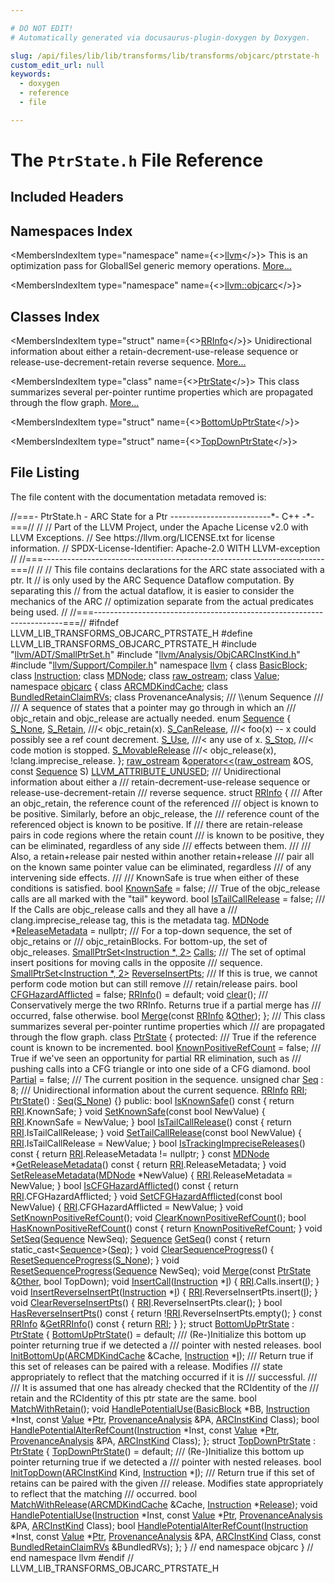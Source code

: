 ```yaml
---

# DO NOT EDIT!
# Automatically generated via docusaurus-plugin-doxygen by Doxygen.

slug: /api/files/lib/lib/transforms/lib/transforms/objcarc/ptrstate-h
custom_edit_url: null
keywords:
  - doxygen
  - reference
  - file

---
```





# The `PtrState.h` File Reference

<DoxygenPage pluginConfig={pluginConfig}>



## Included Headers

<IncludesList>
<IncludesListItem
  filePath="llvm/ADT/SmallPtrSet.h"
  permalink="/docs/api/files/include/include/llvm/include/llvm/adt/smallptrset-h"
  isLocal="true" />
<IncludesListItem
  filePath="llvm/Analysis/ObjCARCInstKind.h"
  permalink="/docs/api/files/include/include/llvm/include/llvm/analysis/objcarcinstkind-h"
  isLocal="true" />
<IncludesListItem
  filePath="llvm/Support/Compiler.h"
  permalink="/docs/api/files/include/include/llvm/include/llvm/support/compiler-h"
  isLocal="true" />
</IncludesList>

## Namespaces Index

<MembersIndex>

<MembersIndexItem
  type="namespace"
  name={<><a href="/docs/api/namespaces/llvm">llvm</a></>}>
This is an optimization pass for GlobalISel generic memory operations. <a href="/docs/api/namespaces/llvm/#details">More...</a>
</MembersIndexItem>

<MembersIndexItem
  type="namespace"
  name={<><a href="/docs/api/namespaces/llvm/objcarc">llvm::objcarc</a></>}>
</MembersIndexItem>

</MembersIndex>

## Classes Index

<MembersIndex>

<MembersIndexItem
  type="struct"
  name={<><a href="/docs/api/structs/llvm/objcarc/rrinfo">RRInfo</a></>}>
Unidirectional information about either a retain-decrement-use-release sequence or release-use-decrement-retain reverse sequence. <a href="/docs/api/structs/llvm/objcarc/rrinfo/#details">More...</a>
</MembersIndexItem>

<MembersIndexItem
  type="class"
  name={<><a href="/docs/api/classes/llvm/objcarc/ptrstate">PtrState</a></>}>
This class summarizes several per-pointer runtime properties which are propagated through the flow graph. <a href="/docs/api/classes/llvm/objcarc/ptrstate/#details">More...</a>
</MembersIndexItem>

<MembersIndexItem
  type="struct"
  name={<><a href="/docs/api/structs/llvm/objcarc/bottomupptrstate">BottomUpPtrState</a></>}>
</MembersIndexItem>

<MembersIndexItem
  type="struct"
  name={<><a href="/docs/api/structs/llvm/objcarc/topdownptrstate">TopDownPtrState</a></>}>
</MembersIndexItem>

</MembersIndex>


## File Listing

The file content with the documentation metadata removed is:

<ProgramListing>

<Link id="l00001" /><CodeLine lineNumber="1"><span class="doxyHighlightComment">//===- PtrState.h - ARC State for a Ptr -------------------------&#42;- C++ -&#42;-===//</span></CodeLine>
<Link id="l00002" /><CodeLine lineNumber="2"><span class="doxyHighlightComment">//</span></CodeLine>
<Link id="l00003" /><CodeLine lineNumber="3"><span class="doxyHighlightComment">// Part of the LLVM Project, under the Apache License v2.0 with LLVM Exceptions.</span></CodeLine>
<Link id="l00004" /><CodeLine lineNumber="4"><span class="doxyHighlightComment">// See https://llvm.org/LICENSE.txt for license information.</span></CodeLine>
<Link id="l00005" /><CodeLine lineNumber="5"><span class="doxyHighlightComment">// SPDX-License-Identifier: Apache-2.0 WITH LLVM-exception</span></CodeLine>
<Link id="l00006" /><CodeLine lineNumber="6"><span class="doxyHighlightComment">//</span></CodeLine>
<Link id="l00007" /><CodeLine lineNumber="7"><span class="doxyHighlightComment">//===----------------------------------------------------------------------===//</span></CodeLine>
<Link id="l00008" /><CodeLine lineNumber="8"><span class="doxyHighlightComment">//</span></CodeLine>
<Link id="l00009" /><CodeLine lineNumber="9"><span class="doxyHighlightComment">//  This file contains declarations for the ARC state associated with a ptr. It</span></CodeLine>
<Link id="l00010" /><CodeLine lineNumber="10"><span class="doxyHighlightComment">//  is only used by the ARC Sequence Dataflow computation. By separating this</span></CodeLine>
<Link id="l00011" /><CodeLine lineNumber="11"><span class="doxyHighlightComment">//  from the actual dataflow, it is easier to consider the mechanics of the ARC</span></CodeLine>
<Link id="l00012" /><CodeLine lineNumber="12"><span class="doxyHighlightComment">//  optimization separate from the actual predicates being used.</span></CodeLine>
<Link id="l00013" /><CodeLine lineNumber="13"><span class="doxyHighlightComment">//</span></CodeLine>
<Link id="l00014" /><CodeLine lineNumber="14"><span class="doxyHighlightComment">//===----------------------------------------------------------------------===//</span></CodeLine>
<Link id="l00015" /><CodeLine lineNumber="15"></CodeLine>
<Link id="l00016" /><CodeLine lineNumber="16"><span class="doxyHighlightPreprocessor">#ifndef LLVM&#95;LIB&#95;TRANSFORMS&#95;OBJCARC&#95;PTRSTATE&#95;H</span></CodeLine>
<Link id="l00017" /><CodeLine lineNumber="17"><span class="doxyHighlightPreprocessor">#define LLVM&#95;LIB&#95;TRANSFORMS&#95;OBJCARC&#95;PTRSTATE&#95;H</span></CodeLine>
<Link id="l00018" /><CodeLine lineNumber="18"></CodeLine>
<Link id="l00019" /><CodeLine lineNumber="19"><span class="doxyHighlightPreprocessor">#include &quot;<a href="/docs/api/files/include/include/llvm/include/llvm/adt/smallptrset-h">llvm/ADT/SmallPtrSet.h</a>&quot;</span></CodeLine>
<Link id="l00020" /><CodeLine lineNumber="20"><span class="doxyHighlightPreprocessor">#include &quot;<a href="/docs/api/files/include/include/llvm/include/llvm/analysis/objcarcinstkind-h">llvm/Analysis/ObjCARCInstKind.h</a>&quot;</span></CodeLine>
<Link id="l00021" /><CodeLine lineNumber="21"><span class="doxyHighlightPreprocessor">#include &quot;<a href="/docs/api/files/include/include/llvm/include/llvm/support/compiler-h">llvm/Support/Compiler.h</a>&quot;</span></CodeLine>
<Link id="l00022" /><CodeLine lineNumber="22"></CodeLine>
<Link id="l00023" /><CodeLine lineNumber="23"><span class="doxyHighlightKeyword">namespace </span><span class="doxyHighlight"><a href="/docs/api/namespaces/llvm">llvm</a> &#123;</span></CodeLine>
<Link id="l00024" /><CodeLine lineNumber="24"></CodeLine>
<Link id="l00025" /><CodeLine lineNumber="25"><span class="doxyHighlightKeyword">class </span><span class="doxyHighlight"><a href="/docs/api/classes/llvm/basicblock">BasicBlock</a>;</span></CodeLine>
<Link id="l00026" /><CodeLine lineNumber="26"><span class="doxyHighlightKeyword">class </span><span class="doxyHighlight"><a href="/docs/api/classes/llvm/instruction">Instruction</a>;</span></CodeLine>
<Link id="l00027" /><CodeLine lineNumber="27"><span class="doxyHighlightKeyword">class </span><span class="doxyHighlight"><a href="/docs/api/classes/llvm/mdnode">MDNode</a>;</span></CodeLine>
<Link id="l00028" /><CodeLine lineNumber="28"><span class="doxyHighlightKeyword">class </span><span class="doxyHighlight"><a href="/docs/api/classes/llvm/raw-ostream">raw&#95;ostream</a>;</span></CodeLine>
<Link id="l00029" /><CodeLine lineNumber="29"><span class="doxyHighlightKeyword">class </span><span class="doxyHighlight"><a href="/docs/api/classes/llvm/value">Value</a>;</span></CodeLine>
<Link id="l00030" /><CodeLine lineNumber="30"></CodeLine>
<Link id="l00031" /><CodeLine lineNumber="31"><span class="doxyHighlightKeyword">namespace </span><span class="doxyHighlight"><a href="/docs/api/namespaces/llvm/objcarc">objcarc</a> &#123;</span></CodeLine>
<Link id="l00032" /><CodeLine lineNumber="32"></CodeLine>
<Link id="l00033" /><CodeLine lineNumber="33"><span class="doxyHighlightKeyword">class </span><span class="doxyHighlight"><a href="/docs/api/classes/llvm/objcarc/arcmdkindcache">ARCMDKindCache</a>;</span></CodeLine>
<Link id="l00034" /><CodeLine lineNumber="34"><span class="doxyHighlightKeyword">class </span><span class="doxyHighlight"><a href="/docs/api/classes/llvm/objcarc/bundledretainclaimrvs">BundledRetainClaimRVs</a>;</span></CodeLine>
<Link id="l00035" /><CodeLine lineNumber="35"><span class="doxyHighlightKeyword">class </span><span class="doxyHighlight">ProvenanceAnalysis;</span></CodeLine>
<Link id="l00036" /><CodeLine lineNumber="36"></CodeLine>
<Link id="l00037" /><CodeLine lineNumber="37"><span class="doxyHighlightComment">/// \\enum Sequence</span></CodeLine>
<Link id="l00038" /><CodeLine lineNumber="38"><span class="doxyHighlightComment">///</span></CodeLine>
<Link id="l00039" /><CodeLine lineNumber="39"><span class="doxyHighlightComment">/// A sequence of states that a pointer may go through in which an</span></CodeLine>
<Link id="l00040" /><CodeLine lineNumber="40"><span class="doxyHighlightComment">/// objc&#95;retain and objc&#95;release are actually needed.</span></CodeLine>
<Link id="l00041" /><CodeLine lineNumber="41" lineLink="/docs/api/namespaces/llvm/objcarc/#a845b8f76f8bd22e4e2eb851121db306d"><span class="doxyHighlightKeyword">enum</span><span class="doxyHighlight"> <a href="/docs/api/namespaces/llvm/objcarc/#a845b8f76f8bd22e4e2eb851121db306d">Sequence</a> &#123;</span></CodeLine>
<Link id="l00042" /><CodeLine lineNumber="42" lineLink="/docs/api/namespaces/llvm/objcarc/#a845b8f76f8bd22e4e2eb851121db306da6e431a7ec0fee74cc2ae9a79bd965122"><span class="doxyHighlight">  <a href="/docs/api/namespaces/llvm/objcarc/#a845b8f76f8bd22e4e2eb851121db306da6e431a7ec0fee74cc2ae9a79bd965122">S&#95;None</a>,</span></CodeLine>
<Link id="l00043" /><CodeLine lineNumber="43" lineLink="/docs/api/namespaces/llvm/objcarc/#a845b8f76f8bd22e4e2eb851121db306daac10e4a5d85a196bcb2578c2700f3ff3"><span class="doxyHighlight">  <a href="/docs/api/namespaces/llvm/objcarc/#a845b8f76f8bd22e4e2eb851121db306daac10e4a5d85a196bcb2578c2700f3ff3">S&#95;Retain</a>,        </span><span class="doxyHighlightComment">///&lt; objc&#95;retain(x).</span></CodeLine>
<Link id="l00044" /><CodeLine lineNumber="44" lineLink="/docs/api/namespaces/llvm/objcarc/#a845b8f76f8bd22e4e2eb851121db306da8902051603b385fb4587620a0650b4f7"><span class="doxyHighlight">  <a href="/docs/api/namespaces/llvm/objcarc/#a845b8f76f8bd22e4e2eb851121db306da8902051603b385fb4587620a0650b4f7">S&#95;CanRelease</a>,    </span><span class="doxyHighlightComment">///&lt; foo(x) -- x could possibly see a ref count decrement.</span></CodeLine>
<Link id="l00045" /><CodeLine lineNumber="45" lineLink="/docs/api/namespaces/llvm/objcarc/#a845b8f76f8bd22e4e2eb851121db306da8e1b337cadca1fc899129d307df7d68e"><span class="doxyHighlight">  <a href="/docs/api/namespaces/llvm/objcarc/#a845b8f76f8bd22e4e2eb851121db306da8e1b337cadca1fc899129d307df7d68e">S&#95;Use</a>,           </span><span class="doxyHighlightComment">///&lt; any use of x.</span></CodeLine>
<Link id="l00046" /><CodeLine lineNumber="46" lineLink="/docs/api/namespaces/llvm/objcarc/#a845b8f76f8bd22e4e2eb851121db306daadd43d88dff4dfb5f9620f2151822b64"><span class="doxyHighlight">  <a href="/docs/api/namespaces/llvm/objcarc/#a845b8f76f8bd22e4e2eb851121db306daadd43d88dff4dfb5f9620f2151822b64">S&#95;Stop</a>,          </span><span class="doxyHighlightComment">///&lt; code motion is stopped.</span></CodeLine>
<Link id="l00047" /><CodeLine lineNumber="47" lineLink="/docs/api/namespaces/llvm/objcarc/#a845b8f76f8bd22e4e2eb851121db306daff34dfb06d8316048c533bac105bfbe6"><span class="doxyHighlight">  <a href="/docs/api/namespaces/llvm/objcarc/#a845b8f76f8bd22e4e2eb851121db306daff34dfb06d8316048c533bac105bfbe6">S&#95;MovableRelease</a> </span><span class="doxyHighlightComment">///&lt; objc&#95;release(x), !clang.imprecise&#95;release.</span></CodeLine>
<Link id="l00048" /><CodeLine lineNumber="48"><span class="doxyHighlight">&#125;;</span></CodeLine>
<Link id="l00049" /><CodeLine lineNumber="49"></CodeLine>
<Link id="l00050" /><CodeLine lineNumber="50"><span class="doxyHighlight"><a href="/docs/api/classes/llvm/raw-ostream">raw&#95;ostream</a> &amp;<a href="/docs/api/namespaces/llvm/objcarc/#a2cfd2097e9e2cea7a8eb50a369146e85">operator&lt;&lt;</a>(<a href="/docs/api/classes/llvm/raw-ostream">raw&#95;ostream</a> &amp;OS,</span></CodeLine>
<Link id="l00051" /><CodeLine lineNumber="51"><span class="doxyHighlight">                        </span><span class="doxyHighlightKeyword">const</span><span class="doxyHighlight"> <a href="/docs/api/namespaces/llvm/objcarc/#a845b8f76f8bd22e4e2eb851121db306d">Sequence</a> S) <a href="/docs/api/files/include/include/llvm/include/llvm/support/compiler-h/#acc1c483f4b4ee2f17bb6643a3b353609">LLVM&#95;ATTRIBUTE&#95;UNUSED</a>;</span></CodeLine>
<Link id="l00052" /><CodeLine lineNumber="52"></CodeLine>
<Link id="l00053" /><CodeLine lineNumber="53"><span class="doxyHighlightComment">/// Unidirectional information about either a</span></CodeLine>
<Link id="l00054" /><CodeLine lineNumber="54"><span class="doxyHighlightComment">/// retain-decrement-use-release sequence or release-use-decrement-retain</span></CodeLine>
<Link id="l00055" /><CodeLine lineNumber="55"><span class="doxyHighlightComment">/// reverse sequence.</span></CodeLine>
<Link id="l00056" /><CodeLine lineNumber="56" lineLink="/docs/api/structs/llvm/objcarc/rrinfo"><span class="doxyHighlightKeyword">struct </span><span class="doxyHighlight"><a href="/docs/api/structs/llvm/objcarc/rrinfo/#a4aa0fa2f22bce7a65f1e861281edadfa">RRInfo</a> &#123;</span></CodeLine>
<Link id="l00057" /><CodeLine lineNumber="57"><span class="doxyHighlightComment">  /// After an objc&#95;retain, the reference count of the referenced</span></CodeLine>
<Link id="l00058" /><CodeLine lineNumber="58"><span class="doxyHighlightComment">  /// object is known to be positive. Similarly, before an objc&#95;release, the</span></CodeLine>
<Link id="l00059" /><CodeLine lineNumber="59"><span class="doxyHighlightComment">  /// reference count of the referenced object is known to be positive. If</span></CodeLine>
<Link id="l00060" /><CodeLine lineNumber="60"><span class="doxyHighlightComment">  /// there are retain-release pairs in code regions where the retain count</span></CodeLine>
<Link id="l00061" /><CodeLine lineNumber="61"><span class="doxyHighlightComment">  /// is known to be positive, they can be eliminated, regardless of any side</span></CodeLine>
<Link id="l00062" /><CodeLine lineNumber="62"><span class="doxyHighlightComment">  /// effects between them.</span></CodeLine>
<Link id="l00063" /><CodeLine lineNumber="63"><span class="doxyHighlightComment">  ///</span></CodeLine>
<Link id="l00064" /><CodeLine lineNumber="64"><span class="doxyHighlightComment">  /// Also, a retain+release pair nested within another retain+release</span></CodeLine>
<Link id="l00065" /><CodeLine lineNumber="65"><span class="doxyHighlightComment">  /// pair all on the known same pointer value can be eliminated, regardless</span></CodeLine>
<Link id="l00066" /><CodeLine lineNumber="66"><span class="doxyHighlightComment">  /// of any intervening side effects.</span></CodeLine>
<Link id="l00067" /><CodeLine lineNumber="67"><span class="doxyHighlightComment">  ///</span></CodeLine>
<Link id="l00068" /><CodeLine lineNumber="68"><span class="doxyHighlightComment">  /// KnownSafe is true when either of these conditions is satisfied.</span></CodeLine>
<Link id="l00069" /><CodeLine lineNumber="69" lineLink="/docs/api/structs/llvm/objcarc/rrinfo/#a5770bc64392d64b9900226f925521b94"><span class="doxyHighlight">  </span><span class="doxyHighlightKeywordType">bool</span><span class="doxyHighlight"> <a href="/docs/api/structs/llvm/objcarc/rrinfo/#a5770bc64392d64b9900226f925521b94">KnownSafe</a> = </span><span class="doxyHighlightKeyword">false</span><span class="doxyHighlight">;</span></CodeLine>
<Link id="l00070" /><CodeLine lineNumber="70"></CodeLine>
<Link id="l00071" /><CodeLine lineNumber="71"><span class="doxyHighlightComment">  /// True of the objc&#95;release calls are all marked with the &quot;tail&quot; keyword.</span></CodeLine>
<Link id="l00072" /><CodeLine lineNumber="72" lineLink="/docs/api/structs/llvm/objcarc/rrinfo/#ac9afa1dadab0e6367ce487573142be4e"><span class="doxyHighlight">  </span><span class="doxyHighlightKeywordType">bool</span><span class="doxyHighlight"> <a href="/docs/api/structs/llvm/objcarc/rrinfo/#ac9afa1dadab0e6367ce487573142be4e">IsTailCallRelease</a> = </span><span class="doxyHighlightKeyword">false</span><span class="doxyHighlight">;</span></CodeLine>
<Link id="l00073" /><CodeLine lineNumber="73"></CodeLine>
<Link id="l00074" /><CodeLine lineNumber="74"><span class="doxyHighlightComment">  /// If the Calls are objc&#95;release calls and they all have a</span></CodeLine>
<Link id="l00075" /><CodeLine lineNumber="75"><span class="doxyHighlightComment">  /// clang.imprecise&#95;release tag, this is the metadata tag.</span></CodeLine>
<Link id="l00076" /><CodeLine lineNumber="76" lineLink="/docs/api/structs/llvm/objcarc/rrinfo/#ab976ce410e551d37ce2f43177bb96995"><span class="doxyHighlight">  <a href="/docs/api/classes/llvm/mdnode">MDNode</a> &#42;<a href="/docs/api/structs/llvm/objcarc/rrinfo/#ab976ce410e551d37ce2f43177bb96995">ReleaseMetadata</a> = </span><span class="doxyHighlightKeyword">nullptr</span><span class="doxyHighlight">;</span></CodeLine>
<Link id="l00077" /><CodeLine lineNumber="77"></CodeLine>
<Link id="l00078" /><CodeLine lineNumber="78"><span class="doxyHighlightComment">  /// For a top-down sequence, the set of objc&#95;retains or</span></CodeLine>
<Link id="l00079" /><CodeLine lineNumber="79"><span class="doxyHighlightComment">  /// objc&#95;retainBlocks. For bottom-up, the set of objc&#95;releases.</span></CodeLine>
<Link id="l00080" /><CodeLine lineNumber="80" lineLink="/docs/api/structs/llvm/objcarc/rrinfo/#a937b2f49aeebc9752e9ff219acbd93f0"><span class="doxyHighlight">  <a href="/docs/api/classes/llvm/smallptrset">SmallPtrSet&lt;Instruction &#42;, 2&gt;</a> <a href="/docs/api/structs/llvm/objcarc/rrinfo/#a937b2f49aeebc9752e9ff219acbd93f0">Calls</a>;</span></CodeLine>
<Link id="l00081" /><CodeLine lineNumber="81"></CodeLine>
<Link id="l00082" /><CodeLine lineNumber="82"><span class="doxyHighlightComment">  /// The set of optimal insert positions for moving calls in the opposite</span></CodeLine>
<Link id="l00083" /><CodeLine lineNumber="83"><span class="doxyHighlightComment">  /// sequence.</span></CodeLine>
<Link id="l00084" /><CodeLine lineNumber="84" lineLink="/docs/api/structs/llvm/objcarc/rrinfo/#aed932d067cad4f2d928df9bee21af52a"><span class="doxyHighlight">  <a href="/docs/api/classes/llvm/smallptrset">SmallPtrSet&lt;Instruction &#42;, 2&gt;</a> <a href="/docs/api/structs/llvm/objcarc/rrinfo/#aed932d067cad4f2d928df9bee21af52a">ReverseInsertPts</a>;</span></CodeLine>
<Link id="l00085" /><CodeLine lineNumber="85"></CodeLine>
<Link id="l00086" /><CodeLine lineNumber="86"><span class="doxyHighlightComment">  /// If this is true, we cannot perform code motion but can still remove</span></CodeLine>
<Link id="l00087" /><CodeLine lineNumber="87"><span class="doxyHighlightComment">  /// retain/release pairs.</span></CodeLine>
<Link id="l00088" /><CodeLine lineNumber="88" lineLink="/docs/api/structs/llvm/objcarc/rrinfo/#ac287dbb01fd38c21bbf0dafdbcfcb8cf"><span class="doxyHighlight">  </span><span class="doxyHighlightKeywordType">bool</span><span class="doxyHighlight"> <a href="/docs/api/structs/llvm/objcarc/rrinfo/#ac287dbb01fd38c21bbf0dafdbcfcb8cf">CFGHazardAfflicted</a> = </span><span class="doxyHighlightKeyword">false</span><span class="doxyHighlight">;</span></CodeLine>
<Link id="l00089" /><CodeLine lineNumber="89"></CodeLine>
<Link id="l00090" /><CodeLine lineNumber="90" lineLink="/docs/api/structs/llvm/objcarc/rrinfo/#a4aa0fa2f22bce7a65f1e861281edadfa"><span class="doxyHighlight">  <a href="/docs/api/structs/llvm/objcarc/rrinfo/#a4aa0fa2f22bce7a65f1e861281edadfa">RRInfo</a>() = </span><span class="doxyHighlightKeywordFlow">default</span><span class="doxyHighlight">;</span></CodeLine>
<Link id="l00091" /><CodeLine lineNumber="91"></CodeLine>
<Link id="l00092" /><CodeLine lineNumber="92"><span class="doxyHighlight">  </span><span class="doxyHighlightKeywordType">void</span><span class="doxyHighlight"> <a href="/docs/api/structs/llvm/objcarc/rrinfo/#ae219d35c9d1bb909cd32110815007c7f">clear</a>();</span></CodeLine>
<Link id="l00093" /><CodeLine lineNumber="93"></CodeLine>
<Link id="l00094" /><CodeLine lineNumber="94"><span class="doxyHighlightComment">  /// Conservatively merge the two RRInfo. Returns true if a partial merge has</span></CodeLine>
<Link id="l00095" /><CodeLine lineNumber="95"><span class="doxyHighlightComment">  /// occurred, false otherwise.</span></CodeLine>
<Link id="l00096" /><CodeLine lineNumber="96"><span class="doxyHighlight">  </span><span class="doxyHighlightKeywordType">bool</span><span class="doxyHighlight"> <a href="/docs/api/files/lib/lib/target/lib/target/amdgpu/r600clausemergepass-cpp/#aba99928790de45fa7aa12b47fbd828ff">Merge</a>(</span><span class="doxyHighlightKeyword">const</span><span class="doxyHighlight"> <a href="/docs/api/structs/llvm/objcarc/rrinfo/#a4aa0fa2f22bce7a65f1e861281edadfa">RRInfo</a> &amp;<a href="/docs/api/namespaces/llvm/#a9eb4f5b98b70ee4fab9614ed58282c1fa6311ae17c1ee52b36e68aaf4ad066387">Other</a>);</span></CodeLine>
<Link id="l00097" /><CodeLine lineNumber="97"><span class="doxyHighlight">&#125;;</span></CodeLine>
<Link id="l00098" /><CodeLine lineNumber="98"></CodeLine>
<Link id="l00099" /><CodeLine lineNumber="99"><span class="doxyHighlightComment">/// This class summarizes several per-pointer runtime properties which</span></CodeLine>
<Link id="l00100" /><CodeLine lineNumber="100"><span class="doxyHighlightComment">/// are propagated through the flow graph.</span></CodeLine>
<Link id="l00101" /><CodeLine lineNumber="101" lineLink="/docs/api/classes/llvm/objcarc/ptrstate"><span class="doxyHighlightKeyword">class </span><span class="doxyHighlight"><a href="/docs/api/classes/llvm/objcarc/ptrstate/#accbc43e52e5946ff04312f9d33a68ede">PtrState</a> &#123;</span></CodeLine>
<Link id="l00102" /><CodeLine lineNumber="102"><span class="doxyHighlightKeyword">protected</span><span class="doxyHighlight">:</span></CodeLine>
<Link id="l00103" /><CodeLine lineNumber="103"><span class="doxyHighlightComment">  /// True if the reference count is known to be incremented.</span></CodeLine>
<Link id="l00104" /><CodeLine lineNumber="104" lineLink="/docs/api/classes/llvm/objcarc/ptrstate/#a09c5b919d9e1f9dcef809dee375c8d5f"><span class="doxyHighlight">  </span><span class="doxyHighlightKeywordType">bool</span><span class="doxyHighlight"> <a href="/docs/api/classes/llvm/objcarc/ptrstate/#a09c5b919d9e1f9dcef809dee375c8d5f">KnownPositiveRefCount</a> = </span><span class="doxyHighlightKeyword">false</span><span class="doxyHighlight">;</span></CodeLine>
<Link id="l00105" /><CodeLine lineNumber="105"></CodeLine>
<Link id="l00106" /><CodeLine lineNumber="106"><span class="doxyHighlightComment">  /// True if we&#39;ve seen an opportunity for partial RR elimination, such as</span></CodeLine>
<Link id="l00107" /><CodeLine lineNumber="107"><span class="doxyHighlightComment">  /// pushing calls into a CFG triangle or into one side of a CFG diamond.</span></CodeLine>
<Link id="l00108" /><CodeLine lineNumber="108" lineLink="/docs/api/classes/llvm/objcarc/ptrstate/#af6e88dbced93e1293da494b9a981b313"><span class="doxyHighlight">  </span><span class="doxyHighlightKeywordType">bool</span><span class="doxyHighlight"> <a href="/docs/api/classes/llvm/objcarc/ptrstate/#af6e88dbced93e1293da494b9a981b313">Partial</a> = </span><span class="doxyHighlightKeyword">false</span><span class="doxyHighlight">;</span></CodeLine>
<Link id="l00109" /><CodeLine lineNumber="109"></CodeLine>
<Link id="l00110" /><CodeLine lineNumber="110"><span class="doxyHighlightComment">  /// The current position in the sequence.</span></CodeLine>
<Link id="l00111" /><CodeLine lineNumber="111" lineLink="/docs/api/classes/llvm/objcarc/ptrstate/#a0b687054dd0937d288747449fea1cb86"><span class="doxyHighlight">  </span><span class="doxyHighlightKeywordType">unsigned</span><span class="doxyHighlight"> </span><span class="doxyHighlightKeywordType">char</span><span class="doxyHighlight"> <a href="/docs/api/classes/llvm/objcarc/ptrstate/#a0b687054dd0937d288747449fea1cb86">Seq</a> : 8;</span></CodeLine>
<Link id="l00112" /><CodeLine lineNumber="112"></CodeLine>
<Link id="l00113" /><CodeLine lineNumber="113"><span class="doxyHighlightComment">  /// Unidirectional information about the current sequence.</span></CodeLine>
<Link id="l00114" /><CodeLine lineNumber="114" lineLink="/docs/api/classes/llvm/objcarc/ptrstate/#a1dd5217efd31b0f4b30ab95d462dd816"><span class="doxyHighlight">  <a href="/docs/api/structs/llvm/objcarc/rrinfo">RRInfo</a> <a href="/docs/api/classes/llvm/objcarc/ptrstate/#a1dd5217efd31b0f4b30ab95d462dd816">RRI</a>;</span></CodeLine>
<Link id="l00115" /><CodeLine lineNumber="115"></CodeLine>
<Link id="l00116" /><CodeLine lineNumber="116" lineLink="/docs/api/classes/llvm/objcarc/ptrstate/#accbc43e52e5946ff04312f9d33a68ede"><span class="doxyHighlight">  <a href="/docs/api/classes/llvm/objcarc/ptrstate/#accbc43e52e5946ff04312f9d33a68ede">PtrState</a>() : <a href="/docs/api/classes/llvm/objcarc/ptrstate/#a0b687054dd0937d288747449fea1cb86">Seq</a>(<a href="/docs/api/namespaces/llvm/objcarc/#a845b8f76f8bd22e4e2eb851121db306da6e431a7ec0fee74cc2ae9a79bd965122">S&#95;None</a>) &#123;&#125;</span></CodeLine>
<Link id="l00117" /><CodeLine lineNumber="117"></CodeLine>
<Link id="l00118" /><CodeLine lineNumber="118"><span class="doxyHighlightKeyword">public</span><span class="doxyHighlight">:</span></CodeLine>
<Link id="l00119" /><CodeLine lineNumber="119" lineLink="/docs/api/classes/llvm/objcarc/ptrstate/#aee65472e4d66de6d1d50f8e54fdcf54c"><span class="doxyHighlight">  </span><span class="doxyHighlightKeywordType">bool</span><span class="doxyHighlight"> <a href="/docs/api/classes/llvm/objcarc/ptrstate/#aee65472e4d66de6d1d50f8e54fdcf54c">IsKnownSafe</a>()</span><span class="doxyHighlightKeyword"> const </span><span class="doxyHighlight">&#123; </span><span class="doxyHighlightKeywordFlow">return</span><span class="doxyHighlight"> <a href="/docs/api/classes/llvm/objcarc/ptrstate/#a1dd5217efd31b0f4b30ab95d462dd816">RRI</a>.KnownSafe; &#125;</span></CodeLine>
<Link id="l00120" /><CodeLine lineNumber="120"></CodeLine>
<Link id="l00121" /><CodeLine lineNumber="121" lineLink="/docs/api/classes/llvm/objcarc/ptrstate/#ad5bc7cf4cad8226dd41ea81c0946b074"><span class="doxyHighlight">  </span><span class="doxyHighlightKeywordType">void</span><span class="doxyHighlight"> <a href="/docs/api/classes/llvm/objcarc/ptrstate/#ad5bc7cf4cad8226dd41ea81c0946b074">SetKnownSafe</a>(</span><span class="doxyHighlightKeyword">const</span><span class="doxyHighlight"> </span><span class="doxyHighlightKeywordType">bool</span><span class="doxyHighlight"> NewValue) &#123; <a href="/docs/api/classes/llvm/objcarc/ptrstate/#a1dd5217efd31b0f4b30ab95d462dd816">RRI</a>.KnownSafe = NewValue; &#125;</span></CodeLine>
<Link id="l00122" /><CodeLine lineNumber="122"></CodeLine>
<Link id="l00123" /><CodeLine lineNumber="123" lineLink="/docs/api/classes/llvm/objcarc/ptrstate/#a267963a0fff2a1cded48a777816254f0"><span class="doxyHighlight">  </span><span class="doxyHighlightKeywordType">bool</span><span class="doxyHighlight"> <a href="/docs/api/classes/llvm/objcarc/ptrstate/#a267963a0fff2a1cded48a777816254f0">IsTailCallRelease</a>()</span><span class="doxyHighlightKeyword"> const </span><span class="doxyHighlight">&#123; </span><span class="doxyHighlightKeywordFlow">return</span><span class="doxyHighlight"> <a href="/docs/api/classes/llvm/objcarc/ptrstate/#a1dd5217efd31b0f4b30ab95d462dd816">RRI</a>.IsTailCallRelease; &#125;</span></CodeLine>
<Link id="l00124" /><CodeLine lineNumber="124"></CodeLine>
<Link id="l00125" /><CodeLine lineNumber="125" lineLink="/docs/api/classes/llvm/objcarc/ptrstate/#a68e4d18a484c49f0cdcab93b7af5fe96"><span class="doxyHighlight">  </span><span class="doxyHighlightKeywordType">void</span><span class="doxyHighlight"> <a href="/docs/api/classes/llvm/objcarc/ptrstate/#a68e4d18a484c49f0cdcab93b7af5fe96">SetTailCallRelease</a>(</span><span class="doxyHighlightKeyword">const</span><span class="doxyHighlight"> </span><span class="doxyHighlightKeywordType">bool</span><span class="doxyHighlight"> NewValue) &#123;</span></CodeLine>
<Link id="l00126" /><CodeLine lineNumber="126"><span class="doxyHighlight">    <a href="/docs/api/classes/llvm/objcarc/ptrstate/#a1dd5217efd31b0f4b30ab95d462dd816">RRI</a>.IsTailCallRelease = NewValue;</span></CodeLine>
<Link id="l00127" /><CodeLine lineNumber="127"><span class="doxyHighlight">  &#125;</span></CodeLine>
<Link id="l00128" /><CodeLine lineNumber="128"></CodeLine>
<Link id="l00129" /><CodeLine lineNumber="129" lineLink="/docs/api/classes/llvm/objcarc/ptrstate/#afe2f76eb6d73d645667ac26c93e874a4"><span class="doxyHighlight">  </span><span class="doxyHighlightKeywordType">bool</span><span class="doxyHighlight"> <a href="/docs/api/classes/llvm/objcarc/ptrstate/#afe2f76eb6d73d645667ac26c93e874a4">IsTrackingImpreciseReleases</a>()</span><span class="doxyHighlightKeyword"> const </span><span class="doxyHighlight">&#123;</span></CodeLine>
<Link id="l00130" /><CodeLine lineNumber="130"><span class="doxyHighlight">    </span><span class="doxyHighlightKeywordFlow">return</span><span class="doxyHighlight"> <a href="/docs/api/classes/llvm/objcarc/ptrstate/#a1dd5217efd31b0f4b30ab95d462dd816">RRI</a>.ReleaseMetadata != </span><span class="doxyHighlightKeyword">nullptr</span><span class="doxyHighlight">;</span></CodeLine>
<Link id="l00131" /><CodeLine lineNumber="131"><span class="doxyHighlight">  &#125;</span></CodeLine>
<Link id="l00132" /><CodeLine lineNumber="132"></CodeLine>
<Link id="l00133" /><CodeLine lineNumber="133" lineLink="/docs/api/classes/llvm/objcarc/ptrstate/#ab966cfbfc5803c2c9de8290f9c818067"><span class="doxyHighlight">  </span><span class="doxyHighlightKeyword">const</span><span class="doxyHighlight"> <a href="/docs/api/classes/llvm/mdnode">MDNode</a> &#42;<a href="/docs/api/classes/llvm/objcarc/ptrstate/#ab966cfbfc5803c2c9de8290f9c818067">GetReleaseMetadata</a>()</span><span class="doxyHighlightKeyword"> const </span><span class="doxyHighlight">&#123; </span><span class="doxyHighlightKeywordFlow">return</span><span class="doxyHighlight"> <a href="/docs/api/classes/llvm/objcarc/ptrstate/#a1dd5217efd31b0f4b30ab95d462dd816">RRI</a>.ReleaseMetadata; &#125;</span></CodeLine>
<Link id="l00134" /><CodeLine lineNumber="134"></CodeLine>
<Link id="l00135" /><CodeLine lineNumber="135" lineLink="/docs/api/classes/llvm/objcarc/ptrstate/#ab98722f336af2fea28476dd2c480c8f9"><span class="doxyHighlight">  </span><span class="doxyHighlightKeywordType">void</span><span class="doxyHighlight"> <a href="/docs/api/classes/llvm/objcarc/ptrstate/#ab98722f336af2fea28476dd2c480c8f9">SetReleaseMetadata</a>(<a href="/docs/api/classes/llvm/mdnode">MDNode</a> &#42;NewValue) &#123; <a href="/docs/api/classes/llvm/objcarc/ptrstate/#a1dd5217efd31b0f4b30ab95d462dd816">RRI</a>.ReleaseMetadata = NewValue; &#125;</span></CodeLine>
<Link id="l00136" /><CodeLine lineNumber="136"></CodeLine>
<Link id="l00137" /><CodeLine lineNumber="137" lineLink="/docs/api/classes/llvm/objcarc/ptrstate/#a8d23fc02a3b5aee419cb4ce3abcf537e"><span class="doxyHighlight">  </span><span class="doxyHighlightKeywordType">bool</span><span class="doxyHighlight"> <a href="/docs/api/classes/llvm/objcarc/ptrstate/#a8d23fc02a3b5aee419cb4ce3abcf537e">IsCFGHazardAfflicted</a>()</span><span class="doxyHighlightKeyword"> const </span><span class="doxyHighlight">&#123; </span><span class="doxyHighlightKeywordFlow">return</span><span class="doxyHighlight"> <a href="/docs/api/classes/llvm/objcarc/ptrstate/#a1dd5217efd31b0f4b30ab95d462dd816">RRI</a>.CFGHazardAfflicted; &#125;</span></CodeLine>
<Link id="l00138" /><CodeLine lineNumber="138"></CodeLine>
<Link id="l00139" /><CodeLine lineNumber="139" lineLink="/docs/api/classes/llvm/objcarc/ptrstate/#a11a0f02bf705457f683e5607b1fd3e29"><span class="doxyHighlight">  </span><span class="doxyHighlightKeywordType">void</span><span class="doxyHighlight"> <a href="/docs/api/classes/llvm/objcarc/ptrstate/#a11a0f02bf705457f683e5607b1fd3e29">SetCFGHazardAfflicted</a>(</span><span class="doxyHighlightKeyword">const</span><span class="doxyHighlight"> </span><span class="doxyHighlightKeywordType">bool</span><span class="doxyHighlight"> NewValue) &#123;</span></CodeLine>
<Link id="l00140" /><CodeLine lineNumber="140"><span class="doxyHighlight">    <a href="/docs/api/classes/llvm/objcarc/ptrstate/#a1dd5217efd31b0f4b30ab95d462dd816">RRI</a>.CFGHazardAfflicted = NewValue;</span></CodeLine>
<Link id="l00141" /><CodeLine lineNumber="141"><span class="doxyHighlight">  &#125;</span></CodeLine>
<Link id="l00142" /><CodeLine lineNumber="142"></CodeLine>
<Link id="l00143" /><CodeLine lineNumber="143"><span class="doxyHighlight">  </span><span class="doxyHighlightKeywordType">void</span><span class="doxyHighlight"> <a href="/docs/api/classes/llvm/objcarc/ptrstate/#a1f7d5f6394d44b1dca0c23d13625c9c0">SetKnownPositiveRefCount</a>();</span></CodeLine>
<Link id="l00144" /><CodeLine lineNumber="144"><span class="doxyHighlight">  </span><span class="doxyHighlightKeywordType">void</span><span class="doxyHighlight"> <a href="/docs/api/classes/llvm/objcarc/ptrstate/#a75b7969d370fa510130319080bc10426">ClearKnownPositiveRefCount</a>();</span></CodeLine>
<Link id="l00145" /><CodeLine lineNumber="145"></CodeLine>
<Link id="l00146" /><CodeLine lineNumber="146" lineLink="/docs/api/classes/llvm/objcarc/ptrstate/#a41ec3c64229bf8508e9f019eea5d129b"><span class="doxyHighlight">  </span><span class="doxyHighlightKeywordType">bool</span><span class="doxyHighlight"> <a href="/docs/api/classes/llvm/objcarc/ptrstate/#a41ec3c64229bf8508e9f019eea5d129b">HasKnownPositiveRefCount</a>()</span><span class="doxyHighlightKeyword"> const </span><span class="doxyHighlight">&#123; </span><span class="doxyHighlightKeywordFlow">return</span><span class="doxyHighlight"> <a href="/docs/api/classes/llvm/objcarc/ptrstate/#a09c5b919d9e1f9dcef809dee375c8d5f">KnownPositiveRefCount</a>; &#125;</span></CodeLine>
<Link id="l00147" /><CodeLine lineNumber="147"></CodeLine>
<Link id="l00148" /><CodeLine lineNumber="148"><span class="doxyHighlight">  </span><span class="doxyHighlightKeywordType">void</span><span class="doxyHighlight"> <a href="/docs/api/classes/llvm/objcarc/ptrstate/#ad14c921bb46309b6b0ef0439c44737b8">SetSeq</a>(<a href="/docs/api/namespaces/llvm/objcarc/#a845b8f76f8bd22e4e2eb851121db306d">Sequence</a> NewSeq);</span></CodeLine>
<Link id="l00149" /><CodeLine lineNumber="149"></CodeLine>
<Link id="l00150" /><CodeLine lineNumber="150" lineLink="/docs/api/classes/llvm/objcarc/ptrstate/#a1488167d90017e45843bfae0b00aaf49"><span class="doxyHighlight">  <a href="/docs/api/namespaces/llvm/objcarc/#a845b8f76f8bd22e4e2eb851121db306d">Sequence</a> <a href="/docs/api/classes/llvm/objcarc/ptrstate/#a1488167d90017e45843bfae0b00aaf49">GetSeq</a>()</span><span class="doxyHighlightKeyword"> const </span><span class="doxyHighlight">&#123; </span><span class="doxyHighlightKeywordFlow">return</span><span class="doxyHighlight"> </span><span class="doxyHighlightKeyword">static&#95;cast&lt;</span><span class="doxyHighlight"><a href="/docs/api/namespaces/llvm/objcarc/#a845b8f76f8bd22e4e2eb851121db306d">Sequence</a></span><span class="doxyHighlightKeyword">&gt;</span><span class="doxyHighlight">(<a href="/docs/api/classes/llvm/objcarc/ptrstate/#a0b687054dd0937d288747449fea1cb86">Seq</a>); &#125;</span></CodeLine>
<Link id="l00151" /><CodeLine lineNumber="151"></CodeLine>
<Link id="l00152" /><CodeLine lineNumber="152" lineLink="/docs/api/classes/llvm/objcarc/ptrstate/#ae5dabd431e08a0ca459d9d5ac9ef3709"><span class="doxyHighlight">  </span><span class="doxyHighlightKeywordType">void</span><span class="doxyHighlight"> <a href="/docs/api/classes/llvm/objcarc/ptrstate/#ae5dabd431e08a0ca459d9d5ac9ef3709">ClearSequenceProgress</a>() &#123; <a href="/docs/api/classes/llvm/objcarc/ptrstate/#ac3996894452fd20d95e7135ff0b01f30">ResetSequenceProgress</a>(<a href="/docs/api/namespaces/llvm/objcarc/#a845b8f76f8bd22e4e2eb851121db306da6e431a7ec0fee74cc2ae9a79bd965122">S&#95;None</a>); &#125;</span></CodeLine>
<Link id="l00153" /><CodeLine lineNumber="153"></CodeLine>
<Link id="l00154" /><CodeLine lineNumber="154"><span class="doxyHighlight">  </span><span class="doxyHighlightKeywordType">void</span><span class="doxyHighlight"> <a href="/docs/api/classes/llvm/objcarc/ptrstate/#ac3996894452fd20d95e7135ff0b01f30">ResetSequenceProgress</a>(<a href="/docs/api/namespaces/llvm/objcarc/#a845b8f76f8bd22e4e2eb851121db306d">Sequence</a> NewSeq);</span></CodeLine>
<Link id="l00155" /><CodeLine lineNumber="155"><span class="doxyHighlight">  </span><span class="doxyHighlightKeywordType">void</span><span class="doxyHighlight"> <a href="/docs/api/files/lib/lib/target/lib/target/amdgpu/r600clausemergepass-cpp/#aba99928790de45fa7aa12b47fbd828ff">Merge</a>(</span><span class="doxyHighlightKeyword">const</span><span class="doxyHighlight"> <a href="/docs/api/classes/llvm/objcarc/ptrstate">PtrState</a> &amp;<a href="/docs/api/namespaces/llvm/#a9eb4f5b98b70ee4fab9614ed58282c1fa6311ae17c1ee52b36e68aaf4ad066387">Other</a>, </span><span class="doxyHighlightKeywordType">bool</span><span class="doxyHighlight"> TopDown);</span></CodeLine>
<Link id="l00156" /><CodeLine lineNumber="156"></CodeLine>
<Link id="l00157" /><CodeLine lineNumber="157" lineLink="/docs/api/classes/llvm/objcarc/ptrstate/#ac34dc93e26f9d0d026d6f493beec9ca8"><span class="doxyHighlight">  </span><span class="doxyHighlightKeywordType">void</span><span class="doxyHighlight"> <a href="/docs/api/classes/llvm/objcarc/ptrstate/#ac34dc93e26f9d0d026d6f493beec9ca8">InsertCall</a>(<a href="/docs/api/classes/llvm/instruction">Instruction</a> &#42;<a href="/docs/api/files/lib/lib/support/md5-cpp/#ac0eafdc9ee161b71e7af98af736952fd">I</a>) &#123; <a href="/docs/api/classes/llvm/objcarc/ptrstate/#a1dd5217efd31b0f4b30ab95d462dd816">RRI</a>.Calls.insert(<a href="/docs/api/files/lib/lib/support/md5-cpp/#ac0eafdc9ee161b71e7af98af736952fd">I</a>); &#125;</span></CodeLine>
<Link id="l00158" /><CodeLine lineNumber="158"></CodeLine>
<Link id="l00159" /><CodeLine lineNumber="159" lineLink="/docs/api/classes/llvm/objcarc/ptrstate/#a49bf7d95cbf4a5edc394634d53a42ba0"><span class="doxyHighlight">  </span><span class="doxyHighlightKeywordType">void</span><span class="doxyHighlight"> <a href="/docs/api/classes/llvm/objcarc/ptrstate/#a49bf7d95cbf4a5edc394634d53a42ba0">InsertReverseInsertPt</a>(<a href="/docs/api/classes/llvm/instruction">Instruction</a> &#42;<a href="/docs/api/files/lib/lib/support/md5-cpp/#ac0eafdc9ee161b71e7af98af736952fd">I</a>) &#123; <a href="/docs/api/classes/llvm/objcarc/ptrstate/#a1dd5217efd31b0f4b30ab95d462dd816">RRI</a>.ReverseInsertPts.insert(<a href="/docs/api/files/lib/lib/support/md5-cpp/#ac0eafdc9ee161b71e7af98af736952fd">I</a>); &#125;</span></CodeLine>
<Link id="l00160" /><CodeLine lineNumber="160"></CodeLine>
<Link id="l00161" /><CodeLine lineNumber="161" lineLink="/docs/api/classes/llvm/objcarc/ptrstate/#a1e8374268ff00721371c4e0927510d88"><span class="doxyHighlight">  </span><span class="doxyHighlightKeywordType">void</span><span class="doxyHighlight"> <a href="/docs/api/classes/llvm/objcarc/ptrstate/#a1e8374268ff00721371c4e0927510d88">ClearReverseInsertPts</a>() &#123; <a href="/docs/api/classes/llvm/objcarc/ptrstate/#a1dd5217efd31b0f4b30ab95d462dd816">RRI</a>.ReverseInsertPts.clear(); &#125;</span></CodeLine>
<Link id="l00162" /><CodeLine lineNumber="162"></CodeLine>
<Link id="l00163" /><CodeLine lineNumber="163" lineLink="/docs/api/classes/llvm/objcarc/ptrstate/#a4a3ce7e4e153b91ea5d72f2df4cb023a"><span class="doxyHighlight">  </span><span class="doxyHighlightKeywordType">bool</span><span class="doxyHighlight"> <a href="/docs/api/classes/llvm/objcarc/ptrstate/#a4a3ce7e4e153b91ea5d72f2df4cb023a">HasReverseInsertPts</a>()</span><span class="doxyHighlightKeyword"> const </span><span class="doxyHighlight">&#123; </span><span class="doxyHighlightKeywordFlow">return</span><span class="doxyHighlight"> !<a href="/docs/api/classes/llvm/objcarc/ptrstate/#a1dd5217efd31b0f4b30ab95d462dd816">RRI</a>.ReverseInsertPts.empty(); &#125;</span></CodeLine>
<Link id="l00164" /><CodeLine lineNumber="164"></CodeLine>
<Link id="l00165" /><CodeLine lineNumber="165" lineLink="/docs/api/classes/llvm/objcarc/ptrstate/#a60e312a27952f9db561a969d47cf496b"><span class="doxyHighlight">  </span><span class="doxyHighlightKeyword">const</span><span class="doxyHighlight"> <a href="/docs/api/structs/llvm/objcarc/rrinfo">RRInfo</a> &amp;<a href="/docs/api/classes/llvm/objcarc/ptrstate/#a60e312a27952f9db561a969d47cf496b">GetRRInfo</a>()</span><span class="doxyHighlightKeyword"> const </span><span class="doxyHighlight">&#123; </span><span class="doxyHighlightKeywordFlow">return</span><span class="doxyHighlight"> <a href="/docs/api/classes/llvm/objcarc/ptrstate/#a1dd5217efd31b0f4b30ab95d462dd816">RRI</a>; &#125;</span></CodeLine>
<Link id="l00166" /><CodeLine lineNumber="166"><span class="doxyHighlight">&#125;;</span></CodeLine>
<Link id="l00167" /><CodeLine lineNumber="167"></CodeLine>
<Link id="l00168" /><CodeLine lineNumber="168" lineLink="/docs/api/structs/llvm/objcarc/bottomupptrstate"><span class="doxyHighlightKeyword">struct </span><span class="doxyHighlight"><a href="/docs/api/structs/llvm/objcarc/bottomupptrstate/#a8adfeee8a8702dfed6fe01e469430eca">BottomUpPtrState</a> : <a href="/docs/api/classes/llvm/objcarc/ptrstate/#accbc43e52e5946ff04312f9d33a68ede">PtrState</a> &#123;</span></CodeLine>
<Link id="l00169" /><CodeLine lineNumber="169" lineLink="/docs/api/structs/llvm/objcarc/bottomupptrstate/#a8adfeee8a8702dfed6fe01e469430eca"><span class="doxyHighlight">  <a href="/docs/api/structs/llvm/objcarc/bottomupptrstate/#a8adfeee8a8702dfed6fe01e469430eca">BottomUpPtrState</a>() = </span><span class="doxyHighlightKeywordFlow">default</span><span class="doxyHighlight">;</span></CodeLine>
<Link id="l00170" /><CodeLine lineNumber="170"></CodeLine>
<Link id="l00171" /><CodeLine lineNumber="171"><span class="doxyHighlightComment">  /// (Re-)Initialize this bottom up pointer returning true if we detected a</span></CodeLine>
<Link id="l00172" /><CodeLine lineNumber="172"><span class="doxyHighlightComment">  /// pointer with nested releases.</span></CodeLine>
<Link id="l00173" /><CodeLine lineNumber="173"><span class="doxyHighlight">  </span><span class="doxyHighlightKeywordType">bool</span><span class="doxyHighlight"> <a href="/docs/api/structs/llvm/objcarc/bottomupptrstate/#a0b6f153e14da3299ec487acbf39e22ae">InitBottomUp</a>(<a href="/docs/api/classes/llvm/objcarc/arcmdkindcache">ARCMDKindCache</a> &amp;Cache, <a href="/docs/api/classes/llvm/instruction">Instruction</a> &#42;<a href="/docs/api/files/lib/lib/support/md5-cpp/#ac0eafdc9ee161b71e7af98af736952fd">I</a>);</span></CodeLine>
<Link id="l00174" /><CodeLine lineNumber="174"></CodeLine>
<Link id="l00175" /><CodeLine lineNumber="175"><span class="doxyHighlightComment">  /// Return true if this set of releases can be paired with a release. Modifies</span></CodeLine>
<Link id="l00176" /><CodeLine lineNumber="176"><span class="doxyHighlightComment">  /// state appropriately to reflect that the matching occurred if it is</span></CodeLine>
<Link id="l00177" /><CodeLine lineNumber="177"><span class="doxyHighlightComment">  /// successful.</span></CodeLine>
<Link id="l00178" /><CodeLine lineNumber="178"><span class="doxyHighlightComment">  ///</span></CodeLine>
<Link id="l00179" /><CodeLine lineNumber="179"><span class="doxyHighlightComment">  /// It is assumed that one has already checked that the RCIdentity of the</span></CodeLine>
<Link id="l00180" /><CodeLine lineNumber="180"><span class="doxyHighlightComment">  /// retain and the RCIdentity of this ptr state are the same.</span></CodeLine>
<Link id="l00181" /><CodeLine lineNumber="181"><span class="doxyHighlight">  </span><span class="doxyHighlightKeywordType">bool</span><span class="doxyHighlight"> <a href="/docs/api/structs/llvm/objcarc/bottomupptrstate/#a91ef366645fbd66f709174e3b396fb92">MatchWithRetain</a>();</span></CodeLine>
<Link id="l00182" /><CodeLine lineNumber="182"></CodeLine>
<Link id="l00183" /><CodeLine lineNumber="183"><span class="doxyHighlight">  </span><span class="doxyHighlightKeywordType">void</span><span class="doxyHighlight"> <a href="/docs/api/structs/llvm/objcarc/bottomupptrstate/#a92756d26ffe5c46811ee48f629857ba2">HandlePotentialUse</a>(<a href="/docs/api/classes/llvm/basicblock">BasicBlock</a> &#42;BB, <a href="/docs/api/classes/llvm/instruction">Instruction</a> &#42;Inst, </span><span class="doxyHighlightKeyword">const</span><span class="doxyHighlight"> <a href="/docs/api/classes/llvm/value">Value</a> &#42;<a href="/docs/api/files/lib/lib/analysis/targetlibraryinfo-cpp/#aca185e6d0e9f423dbb24440206454872a11dbf501abf829b3ab7049c2d3a8a053">Ptr</a>,</span></CodeLine>
<Link id="l00184" /><CodeLine lineNumber="184"><span class="doxyHighlight">                          <a href="/docs/api/classes/provenanceanalysis">ProvenanceAnalysis</a> &amp;PA, <a href="/docs/api/namespaces/llvm/objcarc/#a494b44abeacdfac8bb26d3203571d1c2">ARCInstKind</a> Class);</span></CodeLine>
<Link id="l00185" /><CodeLine lineNumber="185"><span class="doxyHighlight">  </span><span class="doxyHighlightKeywordType">bool</span><span class="doxyHighlight"> <a href="/docs/api/structs/llvm/objcarc/bottomupptrstate/#a004bf866c0303839642a34b82e15eee5">HandlePotentialAlterRefCount</a>(<a href="/docs/api/classes/llvm/instruction">Instruction</a> &#42;Inst, </span><span class="doxyHighlightKeyword">const</span><span class="doxyHighlight"> <a href="/docs/api/classes/llvm/value">Value</a> &#42;<a href="/docs/api/files/lib/lib/analysis/targetlibraryinfo-cpp/#aca185e6d0e9f423dbb24440206454872a11dbf501abf829b3ab7049c2d3a8a053">Ptr</a>,</span></CodeLine>
<Link id="l00186" /><CodeLine lineNumber="186"><span class="doxyHighlight">                                    <a href="/docs/api/classes/provenanceanalysis">ProvenanceAnalysis</a> &amp;PA, <a href="/docs/api/namespaces/llvm/objcarc/#a494b44abeacdfac8bb26d3203571d1c2">ARCInstKind</a> Class);</span></CodeLine>
<Link id="l00187" /><CodeLine lineNumber="187"><span class="doxyHighlight">&#125;;</span></CodeLine>
<Link id="l00188" /><CodeLine lineNumber="188"></CodeLine>
<Link id="l00189" /><CodeLine lineNumber="189" lineLink="/docs/api/structs/llvm/objcarc/topdownptrstate"><span class="doxyHighlightKeyword">struct </span><span class="doxyHighlight"><a href="/docs/api/structs/llvm/objcarc/topdownptrstate/#a135a2b5f248a6de8c47b00dd60db359e">TopDownPtrState</a> : <a href="/docs/api/classes/llvm/objcarc/ptrstate/#accbc43e52e5946ff04312f9d33a68ede">PtrState</a> &#123;</span></CodeLine>
<Link id="l00190" /><CodeLine lineNumber="190" lineLink="/docs/api/structs/llvm/objcarc/topdownptrstate/#a135a2b5f248a6de8c47b00dd60db359e"><span class="doxyHighlight">  <a href="/docs/api/structs/llvm/objcarc/topdownptrstate/#a135a2b5f248a6de8c47b00dd60db359e">TopDownPtrState</a>() = </span><span class="doxyHighlightKeywordFlow">default</span><span class="doxyHighlight">;</span></CodeLine>
<Link id="l00191" /><CodeLine lineNumber="191"></CodeLine>
<Link id="l00192" /><CodeLine lineNumber="192"><span class="doxyHighlightComment">  /// (Re-)Initialize this bottom up pointer returning true if we detected a</span></CodeLine>
<Link id="l00193" /><CodeLine lineNumber="193"><span class="doxyHighlightComment">  /// pointer with nested releases.</span></CodeLine>
<Link id="l00194" /><CodeLine lineNumber="194"><span class="doxyHighlight">  </span><span class="doxyHighlightKeywordType">bool</span><span class="doxyHighlight"> <a href="/docs/api/structs/llvm/objcarc/topdownptrstate/#a5e7821981d45cb3fada161fbd0b5b3ae">InitTopDown</a>(<a href="/docs/api/namespaces/llvm/objcarc/#a494b44abeacdfac8bb26d3203571d1c2">ARCInstKind</a> Kind, <a href="/docs/api/classes/llvm/instruction">Instruction</a> &#42;<a href="/docs/api/files/lib/lib/support/md5-cpp/#ac0eafdc9ee161b71e7af98af736952fd">I</a>);</span></CodeLine>
<Link id="l00195" /><CodeLine lineNumber="195"></CodeLine>
<Link id="l00196" /><CodeLine lineNumber="196"><span class="doxyHighlightComment">  /// Return true if this set of retains can be paired with the given</span></CodeLine>
<Link id="l00197" /><CodeLine lineNumber="197"><span class="doxyHighlightComment">  /// release. Modifies state appropriately to reflect that the matching</span></CodeLine>
<Link id="l00198" /><CodeLine lineNumber="198"><span class="doxyHighlightComment">  /// occurred.</span></CodeLine>
<Link id="l00199" /><CodeLine lineNumber="199"><span class="doxyHighlight">  </span><span class="doxyHighlightKeywordType">bool</span><span class="doxyHighlight"> <a href="/docs/api/structs/llvm/objcarc/topdownptrstate/#a58e7f78b0c740eb2f30b8a24ee170f7a">MatchWithRelease</a>(<a href="/docs/api/classes/llvm/objcarc/arcmdkindcache">ARCMDKindCache</a> &amp;Cache, <a href="/docs/api/classes/llvm/instruction">Instruction</a> &#42;<a href="/docs/api/namespaces/llvm/objcarc/#a494b44abeacdfac8bb26d3203571d1c2ab8e7b465df7c5979dc731d06e84ce2cf">Release</a>);</span></CodeLine>
<Link id="l00200" /><CodeLine lineNumber="200"></CodeLine>
<Link id="l00201" /><CodeLine lineNumber="201"><span class="doxyHighlight">  </span><span class="doxyHighlightKeywordType">void</span><span class="doxyHighlight"> <a href="/docs/api/structs/llvm/objcarc/topdownptrstate/#ad0da3c507a530abd23de4894502b3199">HandlePotentialUse</a>(<a href="/docs/api/classes/llvm/instruction">Instruction</a> &#42;Inst, </span><span class="doxyHighlightKeyword">const</span><span class="doxyHighlight"> <a href="/docs/api/classes/llvm/value">Value</a> &#42;<a href="/docs/api/files/lib/lib/analysis/targetlibraryinfo-cpp/#aca185e6d0e9f423dbb24440206454872a11dbf501abf829b3ab7049c2d3a8a053">Ptr</a>,</span></CodeLine>
<Link id="l00202" /><CodeLine lineNumber="202"><span class="doxyHighlight">                          <a href="/docs/api/classes/provenanceanalysis">ProvenanceAnalysis</a> &amp;PA, <a href="/docs/api/namespaces/llvm/objcarc/#a494b44abeacdfac8bb26d3203571d1c2">ARCInstKind</a> Class);</span></CodeLine>
<Link id="l00203" /><CodeLine lineNumber="203"></CodeLine>
<Link id="l00204" /><CodeLine lineNumber="204"><span class="doxyHighlight">  </span><span class="doxyHighlightKeywordType">bool</span><span class="doxyHighlight"> <a href="/docs/api/structs/llvm/objcarc/topdownptrstate/#acf48e56d2e2614373b53f03c5bd3c4b8">HandlePotentialAlterRefCount</a>(<a href="/docs/api/classes/llvm/instruction">Instruction</a> &#42;Inst, </span><span class="doxyHighlightKeyword">const</span><span class="doxyHighlight"> <a href="/docs/api/classes/llvm/value">Value</a> &#42;<a href="/docs/api/files/lib/lib/analysis/targetlibraryinfo-cpp/#aca185e6d0e9f423dbb24440206454872a11dbf501abf829b3ab7049c2d3a8a053">Ptr</a>,</span></CodeLine>
<Link id="l00205" /><CodeLine lineNumber="205"><span class="doxyHighlight">                                    <a href="/docs/api/classes/provenanceanalysis">ProvenanceAnalysis</a> &amp;PA, <a href="/docs/api/namespaces/llvm/objcarc/#a494b44abeacdfac8bb26d3203571d1c2">ARCInstKind</a> Class,</span></CodeLine>
<Link id="l00206" /><CodeLine lineNumber="206"><span class="doxyHighlight">                                    </span><span class="doxyHighlightKeyword">const</span><span class="doxyHighlight"> <a href="/docs/api/classes/llvm/objcarc/bundledretainclaimrvs">BundledRetainClaimRVs</a> &amp;BundledRVs);</span></CodeLine>
<Link id="l00207" /><CodeLine lineNumber="207"><span class="doxyHighlight">&#125;;</span></CodeLine>
<Link id="l00208" /><CodeLine lineNumber="208"></CodeLine>
<Link id="l00209" /><CodeLine lineNumber="209"><span class="doxyHighlight">&#125; </span><span class="doxyHighlightComment">// end namespace objcarc</span></CodeLine>
<Link id="l00210" /><CodeLine lineNumber="210"></CodeLine>
<Link id="l00211" /><CodeLine lineNumber="211"><span class="doxyHighlight">&#125; </span><span class="doxyHighlightComment">// end namespace llvm</span></CodeLine>
<Link id="l00212" /><CodeLine lineNumber="212"></CodeLine>
<Link id="l00213" /><CodeLine lineNumber="213"><span class="doxyHighlightPreprocessor">#endif </span><span class="doxyHighlightComment">// LLVM&#95;LIB&#95;TRANSFORMS&#95;OBJCARC&#95;PTRSTATE&#95;H</span></CodeLine>

</ProgramListing>


</DoxygenPage>
